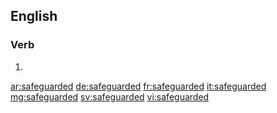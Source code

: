 ==English==

===Verb===
{{head|en|verb form}}

# {{en-past of|safeguard}}

[[ar:safeguarded]]
[[de:safeguarded]]
[[fr:safeguarded]]
[[it:safeguarded]]
[[mg:safeguarded]]
[[sv:safeguarded]]
[[vi:safeguarded]]